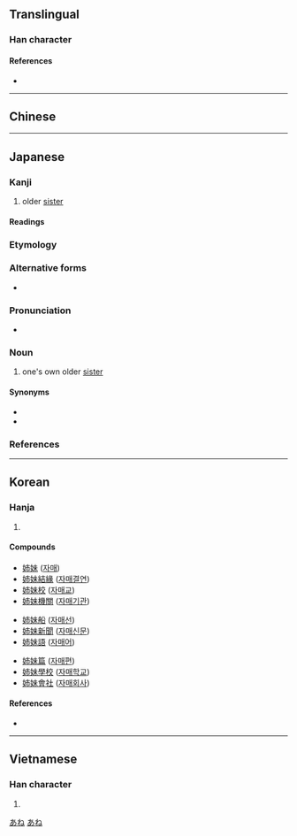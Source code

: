 {{character info/new}}
{{also|姊|姐}}
==Translingual==

===Han character===
{{Han char|rn=38|rad=女|as=05|sn=8 or 9|four=|canj=VJB,VYLB|ids=⿰女巿 <small>(GH)</small>,⿰女市 <small>(TJKV)</small>}}

====References====
* {{Han ref|kx=0258.140|dkj=06165|dj=0523.210|hdz=21029.160|uh=59C9|ud=22985}}

----

==Chinese==
{{zh-see|姊|v}}

----

==Japanese==

===Kanji===
{{ja-kanji|grade=2|rs=女05}}

# older [[sister]]

====Readings====
{{ja-readings
|goon=し
|kanon=し
|kun=あね-, え, ねえ
}}

===Etymology===
{{rfe|lang=ja}}

===Alternative forms===
* {{l|ja|姐}}

===Pronunciation===
* {{ja-pron|あね|y=k|acc=0|acc_ref=NHK}}

===Noun===
{{ja-noun|あね}}

# one's own older [[sister]]

====Synonyms====
* {{ja-r|お姉さん|おねえさん}}
* {{ja-r|お姉ちゃん|おねえちゃん}}

===References===
<references/>

[[Category:Japanese basic words|あね]]
[[Category:ja:Family|あね]]

----

==Korean==

===Hanja===
{{ko-hanja|hangeul=자|rv=ja|mr=cha|eumhun=손윗누이|ehrv=sonwitnui|ehmr=sonwitnui|ehy=}}

# {{defn|lang=ko|sort=女05}}

====Compounds====
{{top3}}
* [[姉妹]] ([[자매]])
* [[姉妹結緣]] ([[자매결연]])
* [[姉妹校]] ([[자매교]])
* [[姉妹機關]] ([[자매기관]])
{{mid3}}
* [[姉妹船]] ([[자매선]])
* [[姉妹新聞]] ([[자매신문]])
* [[姉妹語]] ([[자매어]])
{{mid3}}
* [[姉妹篇]] ([[자매편]])
* [[姉妹學校]] ([[자매학교]])
* [[姉妹會社]] ([[자매회사]])
{{bottom}}

====References====
* {{Hanja ref|nav=11063}}

----

==Vietnamese==

===Han character===
{{vi-hantu|[[chị]], [[tỷ]]|rs=女05}}

# {{defn|lang=vi|sort=女05}}